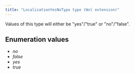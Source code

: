 ```yaml
---
title: "LocalizationYesNoType type (Wxl extension)"
---
```


Values of this type will either be "yes"/"true" or "no"/"false".

## Enumeration values

  - *no*
  - *false*
  - *yes*
  - *true*
